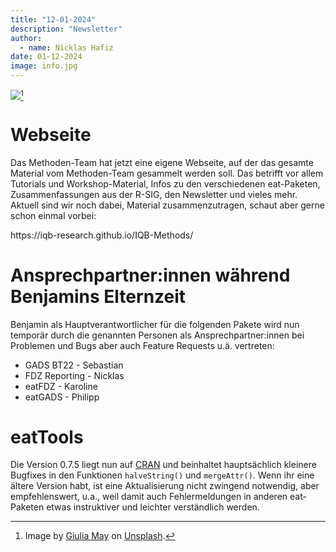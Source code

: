 ```yaml
---
title: "12-01-2024"
description: "Newsletter"
author: 
  - name: Nicklas Hafiz
date: 01-12-2024
image: info.jpg
---
```


![](info.jpg)[^1]

[^1]: Image by [Giulia May](https://unsplash.com/de/@giuliamay) on [Unsplash](https://unsplash.com/de/fotos/info-pfeil-beschilderung-8JFMYz-a8Xo).

# Webseite

Das Methoden-Team hat jetzt eine eigene Webseite, auf der das gesamte Material vom Methoden-Team gesammelt werden soll. Das betrifft vor allem Tutorials und Workshop-Material, Infos zu den verschiedenen eat-Paketen, Zusammenfassungen aus der R-SIG, den Newsletter und vieles mehr. Aktuell sind wir noch dabei, Material zusammenzutragen, schaut aber gerne schon einmal vorbei:

https://iqb-research.github.io/IQB-Methods/

# Ansprechpartner:innen während Benjamins Elternzeit

Benjamin als Hauptverantwortlicher für die folgenden Pakete wird nun temporär durch die genannten Personen als Ansprechpartner:innen bei Problemen und Bugs aber auch Feature Requests u.ä. vertreten:

-   GADS BT22 - Sebastian
-   FDZ Reporting - Nicklas
-   eatFDZ - Karoline
-   eatGADS - Philipp

# eatTools

Die Version 0.7.5 liegt nun auf [CRAN](https://cran.r-project.org/web/packages/eatTools/index.html) und beinhaltet hauptsächlich kleinere Bugfixes in den Funktionen `halveString()` und `mergeAttr()`. Wenn ihr eine ältere Version habt, ist eine Aktualisierung nicht zwingend notwendig, aber empfehlenswert, u.a., weil damit auch Fehlermeldungen in anderen eat-Paketen etwas instruktiver und leichter verständlich werden.
